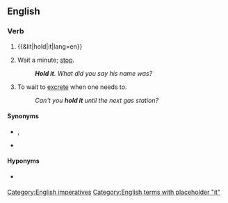 ==English==

===Verb===
{{en-verb|holds it|holding it|held it}}

# {{&lit|hold|it|lang=en}}
# {{lb|en|as imperative}} Wait a minute; [[stop]].
#: '''''Hold it'''. What did you say his name was?''
# To wait to [[excrete]] when one needs to.
#: ''Can't you '''hold it''' until the next gas station?''

====Synonyms====
* {{sense|stop}} {{l|en|hang on}}, {{l|en|hold up}}
* {{sense|to wait to excrete}}

====Hyponyms====
* {{sense|to wait to excrete}} {{l|en|hold one's water}}

[[Category:English imperatives]]
[[Category:English terms with placeholder "it"]]